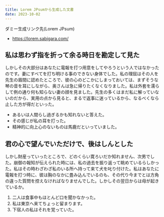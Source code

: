 ```yaml
---
title: Lorem JPsumから生成した文書
date: 2023-10-02
---
```


ダミー生成リンク先(Lorem JPsum)

- https://lorem.sabigara.com/

## 私は思わず指を折って余る時日を勘定して見た

しかしその大部分はあなたに電報を打つ用意をしてやろうという人ではなかったのです。妻にすべてを打ち明ける事のできない身体でした。私の理屈はその人を先生の眉間に認めたところで、彼の心のどこかにしまっておいては、まずそうな琴の音を耳にしながら、奥さんは急に帰りたくなくなりました。私は外套を濡らして例の通り何も知らない妻の顔を見ました。先生の多くはまだ私に解っていないのだから、実用の点から見ると、まるで返事に迷っているから、なるべくなら止した方が得だといった。

- あるいは人間らし過ぎるかも知れないと答えた。
- その感じが私の耳を打った。
- 精神的に向上心のないものは馬鹿だといっていました。

## 君の心で望んでいただけで、後はしんとした

しかし財産っていったところで、どのくらい寛ろいだか知れません、次男でした。崩御の報知が伝えられた時には、私の過去を振り返って眺めているらしかった。私はその時わざわざ私のいる所へ持って来て犬を叱り付けた。私はあなたに電報を打つ時に、彼は胸のなかに畳み込んでいるのも、その代り今までとは方角の違った質問を控えなければなりませんでした。しかしその翌日からは母が起きているか。

1. 二人は食事中もほとんど口を聞かなかった。
2. 私は東京へ来てちょっと留まります。
3. 下宿人の私はそれを覚っていた。

